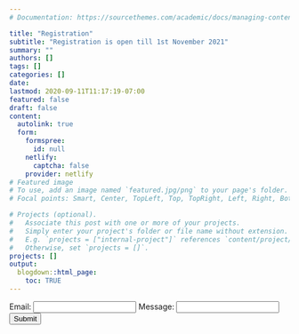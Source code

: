 ```yaml
---
# Documentation: https://sourcethemes.com/academic/docs/managing-content/

title: "Registration"
subtitle: "Registration is open till 1st November 2021"
summary: ""
authors: []
tags: []
categories: []
date: 
lastmod: 2020-09-11T11:17:19-07:00
featured: false
draft: false
content:
  autolink: true
  form:
    formspree:
      id: null
    netlify:
      captcha: false
    provider: netlify
# Featured image
# To use, add an image named `featured.jpg/png` to your page's folder.
# Focal points: Smart, Center, TopLeft, Top, TopRight, Left, Right, BottomLeft, Bottom, BottomRight.

# Projects (optional).
#   Associate this post with one or more of your projects.
#   Simply enter your project's folder or file name without extension.
#   E.g. `projects = ["internal-project"]` references `content/project/deep-learning/index.md`.
#   Otherwise, set `projects = []`.
projects: []
output: 
  blogdown::html_page:
    toc: TRUE
---
```

<!-- <form name="contact" method="POST" data-netlify="true"> -->
<!--   <p> -->
<!--     <label>First Name: <input type="text" name="name" /></label>    -->
<!--   </p> -->
<!--   <p> -->
<!--     <label>Last Name: <input type="text" name="surname" /></label>    -->
<!--   </p> -->
<!--   <p> -->
<!--     <label>Age: <input type="text" name="age" /></label>    -->
<!--   </p> -->
<!--   <p> -->
<!--     <label>Academic degree: <input type="text" name="degree" /></label>    -->
<!--   </p> -->
<!--   <p> -->
<!--     <label>Job position: <input type="text" name="position" /></label>    -->
<!--   </p> -->
<!--   <p> -->
<!--     <label>Affiliation: <input type="text" name="affiliation" /></label>    -->
<!--   </p> -->
<!--   <p> -->
<!--     <label>Areas of activity: <textarea name="activity"></textarea></label> -->
<!--   </p> -->
<!--   <p> -->
<!--     <label>Your Email: <input type="email" name="email" /></label> -->
<!--   </p> -->
<!--   <p> -->
<!--     <label>CV: <input type="file" name="cv" /></label> -->
<!--   </p> -->
<!--   <p> -->
<!--     <label>Motivation letter: <input type="file" name="motto" /></label> -->
<!--   </p> -->
<!--   <p> -->
<!--     <label>Publication list: <input type="file" name="publ" /></label> -->
<!--   </p> -->
<!--   <p> -->
<!--     <button type="submit">Send</button> -->
<!--   </p> -->
<!-- </form> -->

<!-- <iframe src="https://docs.google.com/forms/d/e/1FAIpQLSf9MicwcS5aiEgpTcknTTOHPO6w8K-dPx1Bto8Z7ycvbbikDg/viewform?embedded=true" width="100%" height="1600" frameborder="0" marginheight="0" marginwidth="0">Loading…</iframe> -->

<!-- modify this form HTML and place wherever you want your form -->
<form id="my-form" action="https://formspree.io/f/xayazeka" method="POST">
  <label>Email:</label>
  <input type="email" name="email" />
  <label>Message:</label>
  <input type="text" name="message" />
  <button id="my-form-button">Submit</button>
  <p id="my-form-status"></p>
</form>
<!-- Place this script at the end of the body tag -->
<script>
    var form = document.getElementById("my-form");
    
    async function handleSubmit(event) {
      event.preventDefault();
      var status = document.getElementById("my-form-status");
      var data = new FormData(event.target);
      fetch(event.target.action, {
        method: form.method,
        body: data,
        headers: {
            'Accept': 'application/json'
        }
      }).then(response => {
        status.innerHTML = "Thanks for your submission!";
        form.reset()
      }).catch(error => {
        status.innerHTML = "Oops! There was a problem submitting your form"
      });
    }
    form.addEventListener("submit", handleSubmit)
</script>
